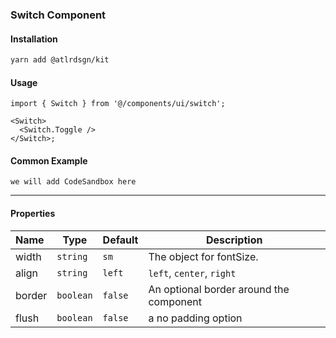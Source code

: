 
### Switch Component

#### Installation

```bash
yarn add @atlrdsgn/kit
```

#### Usage

```tsx
import { Switch } from '@/components/ui/switch';

<Switch>
  <Switch.Toggle />
</Switch>;
```

#### Common Example

<Space></Space>

```tsx
we will add CodeSandbox here
```

---

#### Properties

| Name   | Type      | Default | Description                             |
| :----- | --------- | ------- | --------------------------------------- |
| width  | `string`  | `sm`    | The object for fontSize.                |
| align  | `string`  | `left`  | `left`, `center`, `right`               |
| border | `boolean` | `false` | An optional border around the component |
| flush  | `boolean` | `false` | a no padding option                     |
